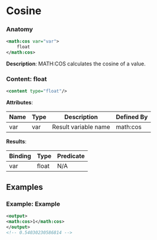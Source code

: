 # Cosine

### Anatomy

```xml
<math:cos var="var">
    float
</math:cos>
```

 **Description**:
 MATH:COS calculates the cosine of a value.

### Content: float

```xml
<content type="float"/>
```

**Attributes**:

| Name | Type | Description | Defined By |
| ---- | ---- | ----------- | ---------- |
| var | var | Result variable name | math:cos |


**Results**:

| Binding | Type | Predicate |
| ------- | ---- | --------- |
| var | float | N/A |


## Examples

### Example: Example

```xml
<output>
<math:cos>1</math:cos>
</output>
<!-- 0.54030230586814 -->
```

